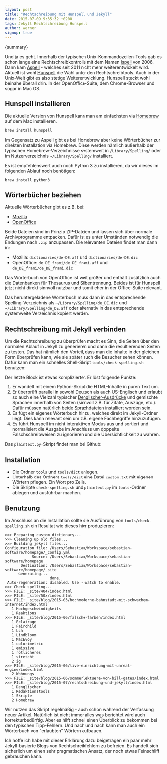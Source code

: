 ```yaml
---
layout: post
title: "Rechtschreibung mit Hunspell und Jekyll"
date: 2015-07-09 9:35:32 +0200
tags: Jekyll Rechtschreibung Hunspell
author: werner
signup: true
---
```



{summary}

Und ja es geht. Innerhalb der typischen Unix-Kommandozeilen-Tools gab es schon lange eine Rechtschreibkontrolle mit dem Namen [Ispell](http://www.gnu.org/software/ispell/) von 2006. Dann kam [Aspell](http://aspell.net/) - welches seit 2011 nicht mehr weiterentwickelt wird. Aktuell ist wohl [Hunspell](http://hunspell.sourceforge.net/) die Wahl unter den Rechtschreibtools. Auch in der Unix-Welt gibt es also stetige Weiterentwicklung. Hunspell steckt wohl beinahe überall drin. In der OpenOffice-Suite, dem Chrome-Browser und sogar in Mac OS.

## Hunspell installieren

Die aktuelle Version von Hunspell kann man am einfachsten via [Homebrew](http://brew.sh) auf dem Mac installieren.

```bash
brew install hunspell
```

Im Gegensatz zu Aspell gibt es bei Homebrew aber keine Wörterbücher zur direkten Installation via Homebrew. Diese werden nämlich außerhalb der typischen Homebrew-Verzeichnisse systemweit in `/Library/Spelling/` oder im Nutzerverzeichnis `~/Library/Spelling/` installiert.

Es ist empfehlenswert auch noch Python 3 zu installieren, da wir dieses im folgenden Ablauf noch benötigen:

```bash
brew install python3
```

## Wörterbücher beziehen

Aktuelle Wörterbücher gibt es z.B. bei:

- [Mozilla](https://addons.mozilla.org/de-DE/firefox/language-tools)
- [OpenOffice](http://extensions.services.openoffice.org/de/dictionaries)

Beide Dateien sind im Prinzip ZIP-Dateien und lassen sich über normale Archivprogramme entpacken. Dafür ist es unter Umständen notwendig die Endungen nach `.zip` anzupassen. Die relevanten Dateien findet man dann in:

- Mozilla: `dictionaries/de-DE.aff` und `dictionaries/de-DE.dic`
- OpenOffice: `de_DE_frami/de_DE_frami.aff` und `de_DE_frami/de_DE_frami.dic`

Das Wörterbuch von OpenOffice ist weit größer und enthält zusätzlich auch die Datenbanken für Thesaurus und Silbentrennung. Beides ist für Hunspell jetzt nicht direkt sinnvoll nutzbar und somit eher in der Office-Suite relevant.

Das heruntergeladene Wörterbuch muss dann in das entsprechende Spelling-Verzeichnis als `~/Library/Spelling/de_DE.dic` und `~/Library/Spelling/de_DE.aff` oder alternativ in das entsprechende systemweite Verzeichnis kopiert werden.

## Rechtschreibung mit Jekyll verbinden

Um die Rechtschreibung zu überprüfen macht es Sinn, die Seiten über den normalen Ablauf in Jekyll zu generieren und dann die resultierenden Seiten zu testen. Das hat nämlich den Vorteil, dass man die Inhalte in der gleichen Form überprüfen kann, wie sie später auch die Besucher sehen können. Dafür kann man ein schnelles Shell-Skript `tools/check-spelling.sh` benutzen:

<script src="https://gist.github.com/swernerx/309b7122e6e0cd8f355c.js"></script>

Der letzte Block ist etwas komplizierter. Er löst folgende Punkte:

1. Er wandelt mit einem Python-Skript die HTML-Inhalte in puren Text um.
2. Er überprüft parallel in sowohl Deutsch als auch US-Englisch und erlaubt so auch eine Vielzahl typischer [Denglischer-Ausdrücke](https://de.wikipedia.org/wiki/Denglisch) und gemischte Sprachen innerhalb von Seiten (sinnvoll z.B. für Zitate, Auszüge, etc.). Dafür müssen natürlich beide Sprachdateien installiert worden sein.
3. Es fügt ein eigenes Wörterbuch hinzu, welches direkt im Jekyll-Ordner liegt. Dies kann relevant sein um z.B. eigene Fachbegriffe hinzuzufügen.
4. Es führt Hunspell im nicht interaktiven Modus aus und sortiert und normalisiert die Ausgabe im Anschluss um doppelte Falschschreibweisen zu ignorieren und die Übersichtlichkeit zu wahren.

Das `plaintext.py`-Skript findet man bei Github:

<script src="https://gist.github.com/swernerx/4eca15dc6012044c848b.js"></script>

## Installation

- Die Ordner `tools` und `tools/dict` anlegen.
- Unterhalb des Ordners `tools/dict` eine Datei `custom.txt` mit eigenen Wörtern pflegen. Ein Wort pro Zeile.
- Die Skripte `check-spelling.sh` und `plaintext.py` im `tools`-Ordner ablegen und ausführbar machen.

## Benutzung

Im Anschluss an die Installation sollte die Ausführung von `tools/check-spelling.sh` ein Resultat wie dieses hier produzieren:

```
>>> Preparing custom dictionary...
>>> Cleaning up old files...
>>> Building jekyll files...
Configuration file: /Users/Sebastian/Workspace/sebastian-software/homepage/_config.yml
            Source: /Users/Sebastian/Workspace/sebastian-software/homepage
       Destination: /Users/Sebastian/Workspace/sebastian-software/homepage/_site
      Generating...
                    done.
 Auto-regeneration: disabled. Use --watch to enable.
>>> Check spelling...
>>> FILE: _site/404/index.html
>>> FILE: _site/50x/index.html
>>> FILE: _site/blog/2015-03/hochmoderne-bahnstadt-mit-schwachem-internet/index.html
   1 Hochgeschwindigkeits
   1 Reaktions
>>> FILE: _site/blog/2015-06/falsche-farben/index.html
   1 Eclairage
   1 Fairchild
   1 Lch
   1 Lindbloom
   1 MacEvoy
   1 colorimetric
   1 emissive
   1 rötlicheres
   1 stretcht
   2 ig
>>> FILE: _site/blog/2015-06/live-einrichtung-mit-unreal-engine/index.html
   2 Wohnungs
>>> FILE: _site/blog/2015-06/sommerlektuere-von-bill-gates/index.html
>>> FILE: _site/blog/2015-07/rechtschreibung-und-jekyll/index.html
   1 Denglischer
   1 Redaktionstools
   1 Skripte
   2 Homebrew
```

Wir nutzen das Skript regelmäßig - auch schon während der Verfassung neuer Artikel. Natürlich ist nicht immer alles was berichtet wird auch korrekturbedürftig. Aber es hilft schnell einen Überblick zu bekommen bei den typischen Tipp-Fehlern. Und nach und nach kann man auch ein Wörterbuch von "erlaubten" Wörtern aufbauen.

Ich hoffe ich habe mit dieser Erklärung dazu beigetragen ein paar mehr Jekyll-basierte Blogs von Rechtschreibfehlern zu befreien. Es handelt sich sicherlich um einen sehr pragmatischen Ansatz, der noch etwas Feinschliff gebrauchen kann.
